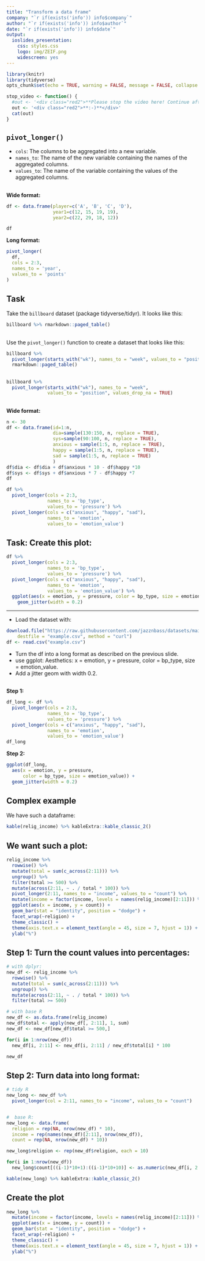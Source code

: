 ```yaml
---
title: "Transform a data frame"
company: "`r if(exists('info')) info$company`"
author: "`r if(exists('info')) info$author`"
date: "`r if(exists('info')) info$date`"
output:
  ioslides_presentation: 
    css: styles.css
    logo: img/ZEIF.png
    widescreen: yes
---
```

  
```r
library(knitr)
library(tidyverse)
opts_chunk$set(echo = TRUE, warning = FALSE, message = FALSE, collapse = TRUE, comment = "")

stop_video <- function() {
  #out <- '<div class="red2">**Please stop the video here! Continue after completing the task!**</div>'
  out <- '<div class="red2">**:-)**</div>'
  cat(out)
}

```

## `pivot_longer()`

- `cols`: The columns to be aggregated into a new variable.  
- `names_to`: The name of the new variable containing the names of the aggregated columns.  
- `values_to`: The name of the variable containing the values of the aggregated columns.

##

<div class="left">

**Wide format:**

```r
df <- data.frame(player=c('A', 'B', 'C', 'D'),
                 year1=c(12, 15, 19, 19),
                 year2=c(22, 29, 18, 12))

df
```

</div>

<div class="right">

**Long format:**

```r
pivot_longer(
  df, 
  cols = 2:3, 
  names_to = 'year', 
  values_to = 'points'
)
```

</div>

## Task {.smaller}

Take the `billboard` dataset (package tidyverse/tidyr). It looks like this:
  
```r
billboard %>% rmarkdown::paged_table()
```

## {.smaller}

Use the `pivot_longer()` function to create a dataset that looks like this:
  
```r
billboard %>%
  pivot_longer(starts_with("wk"), names_to = "week", values_to = "position", values_drop_na = TRUE) %>% 
  rmarkdown::paged_table()
```

##

```r
billboard %>%
  pivot_longer(starts_with("wk"), names_to = "week", 
               values_to = "position", values_drop_na = TRUE)
```

## {.smaller}

<div class="left">

**Wide format:**

```r
n <- 30
df <- data.frame(id=1:n,
                 dia=sample(130:150, n, replace = TRUE),
                 sys=sample(90:100, n, replace = TRUE),
                 anxious = sample(1:5, n, replace = TRUE),
                 happy = sample(1:5, n, replace = TRUE),
                 sad = sample(1:5, n, replace = TRUE)
                 )
df$dia <- df$dia + df$anxious * 10 - df$happy *10
df$sys <- df$sys + df$anxious * 7 - df$happy *7
df
```

</div>

<div class="right">

```r
df %>%
  pivot_longer(cols = 2:3, 
               names_to = 'bp_type', 
               values_to = 'pressure') %>%
  pivot_longer(cols = c("anxious", "happy", "sad"), 
               names_to = 'emotion', 
               values_to = 'emotion_value')
```

</div>


## Task: Create this plot:

```r
df %>%
  pivot_longer(cols = 2:3, 
               names_to = 'bp_type', 
               values_to = 'pressure') %>%
  pivot_longer(cols = c("anxious", "happy", "sad"), 
               names_to = 'emotion', 
               values_to = 'emotion_value') %>%
  ggplot(aes(x = emotion, y = pressure, color = bp_type, size = emotion_value)) +
    geom_jitter(width = 0.2)
```

---

- Load the dataset with:

```r
download.file("https://raw.githubusercontent.com/jazznbass/datasets/main/bp_example.csv", 
    destfile = "example.csv", method = "curl")
df <- read.csv("example.csv")
```

- Turn the df into a long format as described on the previous slide.
- use ggplot: Aesthetics: x = emotion, y = pressure, color = bp_type, size = emotion_value.
- Add a jitter geom with width 0.2.

## {.smaller}

<div class="left">

**Step 1:**

```r
df_long <- df %>%
  pivot_longer(cols = 2:3, 
               names_to = 'bp_type', 
               values_to = 'pressure') %>%
  pivot_longer(cols = c("anxious", "happy", "sad"), 
               names_to = 'emotion', 
               values_to = 'emotion_value')
df_long
```

</div>

<div class="right">

**Step 2:**

```r
ggplot(df_long, 
  aes(x = emotion, y = pressure, 
      color = bp_type, size = emotion_value)) +
  geom_jitter(width = 0.2)
```


</div>

## Complex example {.smaller}

We have such a dataframe:

```r
kable(relig_income) %>% kableExtra::kable_classic_2()
```

## We want such a plot: {.smaller}

```r
relig_income %>% 
  rowwise() %>%
  mutate(total = sum(c_across(2:11))) %>%
  ungroup() %>%
  filter(total >= 500) %>%
  mutate(across(2:11, ~ . / total * 100)) %>%
  pivot_longer(2:11, names_to = "income", values_to = "count") %>%
  mutate(income = factor(income, levels = names(relig_income)[2:11])) %>%
  ggplot(aes(x = income, y = count)) +
  geom_bar(stat = "identity", position = "dodge") +
  facet_wrap(~religion) + 
  theme_classic() + 
  theme(axis.text.x = element_text(angle = 45, size = 7, hjust = 1)) +
  ylab("%")
```


## Step 1: Turn the count values into percentages: {.smaller}

<div class = "left">

```r
# with dplyr:
new_df <- relig_income %>% 
  rowwise() %>%
  mutate(total = sum(c_across(2:11))) %>%
  ungroup() %>%
  mutate(across(2:11, ~ . / total * 100)) %>%
  filter(total >= 500)
```

</div>

<div class = "right">

```r
# with base R
new_df <- as.data.frame(relig_income)
new_df$total <- apply(new_df[, 2:11], 1, sum)
new_df <- new_df[new_df$total >= 500,]

for(i in 1:nrow(new_df))  
  new_df[i, 2:11] <- new_df[i, 2:11] / new_df$total[i] * 100
```

</div>

<p></p>

```r
new_df
```

## Step 2: Turn data into long format: {.smaller}


```r
# tidy R
new_long <- new_df %>%
  pivot_longer(col = 2:11, names_to = "income", values_to = "count")


#  base R:
new_long <- data.frame(
  religion = rep(NA, nrow(new_df) * 10), 
  income = rep(names(new_df)[2:11], nrow(new_df)), 
  count = rep(NA, nrow(new_df) * 10))

new_long$religion <- rep(new_df$religion, each = 10)

for(i in 1:nrow(new_df))
  new_long$count[((i-1)*10+1):((i-1)*10+10)] <- as.numeric(new_df[i, 2:11])

```

```r
kable(new_long) %>% kableExtra::kable_classic_2()
```

## Create the plot {.smaller}

```r
new_long %>%
  mutate(income = factor(income, levels = names(relig_income)[2:11])) %>%
  ggplot(aes(x = income, y = count)) +
  geom_bar(stat = "identity", position = "dodge") +
  facet_wrap(~religion) + 
  theme_classic() + 
  theme(axis.text.x = element_text(angle = 45, size = 7, hjust = 1)) +
  ylab("%")
```




